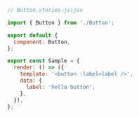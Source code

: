 ```js
// Button.stories.js|jsx

import { Button } from './Button';

export default {
  component: Button,
};

export const Sample = {
  render: () => ({
    template: '<button :label=label />',
    data: {
      label: 'hello button',
    },
  }),
};
```

